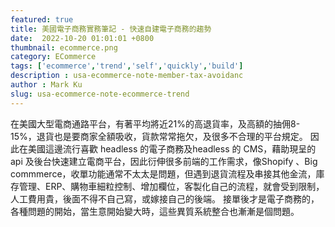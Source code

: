 ```yaml
---
featured: true
title: 美國電子商務實務筆記 - 快速自建電子商務的趨勢 
date:  2022-10-20 01:01:01 +0800
thumbnail: ecommerce.png
category: ECommerce
tags: ['ecommerce','trend','self','quickly','build']
description : usa-ecommerce-note-member-tax-avoidanc
author : Mark Ku
slug: usa-ecommerce-note-ecommerce-trend
---
```

在美國大型電商通路平台，有著平均將近21%的高退貨率，及高額的抽佣8-15%，退貨也是要商家全額吸收，貨款常常拖欠，及很多不合理的平台規定。
因此在美國這邊流行喜歡 headless 的電子商務及headless 的 CMS，藉助現呈的api 及後台快速建立電商平台，因此衍伸很多前端的工作需求，像Shopify 、Big commmerce，收單功能通常不太太是問題，但遇到退貨流程及串接其他金流，庫存管理、ERP、購物車細粒控制、增加欄位，客製化自己的流程，就會受到限制，人工費用貴，後面不得不自己寫，或嫁接自己的後端。
接單後才是電子商務的，各種問題的開始，當生意開始變大時，這些異質系統整合也漸漸是個問題。